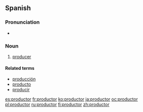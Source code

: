==Spanish==

===Pronunciation===
* {{IPA|/pɾoðukˈto̞ɾ/|lang=es}}

===Noun===
{{es-noun|m|es|f=productora}}

# [[producer]]

====Related terms====
* [[producción]]
* [[producto]]
* [[producir]]

[[es:productor]]
[[fr:productor]]
[[ko:productor]]
[[ja:productor]]
[[oc:productor]]
[[pl:productor]]
[[ru:productor]]
[[fi:productor]]
[[zh:productor]]